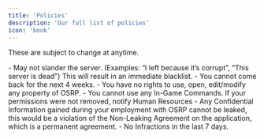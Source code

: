 ```yaml
---
title: 'Policies'
description: 'Our full list of policies'
icon: 'book'
---
```


<Info>These are subject to change at anytime.</Info>

<AccordionGroup>
 <Accordion title="Resignation Policy" icon="clock">
  - May not slander the server. (Examples: “I left because it’s corrupt”, “This server is dead”) This will result in an immediate blacklist.
  - You cannot come back for the next 4 weeks.
  - You have no rights to use, open, edit/modify any property of OSRP.
  - You cannot use any In-Game Commands. If your permissions were not removed, notify Human Resources
  - Any Confidential Information gained during your employment with OSRP cannot be leaked, this would be a violation of the Non-Leaking Agreement on the application, which is a permanent agreement.
  - No Infractions in the last 7 days.
 </Accordion>
</AccordionGroup>
